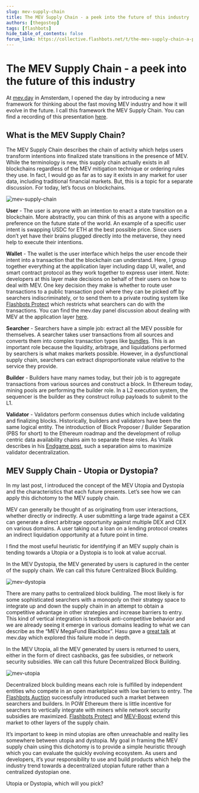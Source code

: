 ```yaml
---
slug: mev-supply-chain
title: The MEV Supply Chain - a peek into the future of this industry
authors: [thegostep]
tags: [flashbots]
hide_table_of_contents: false
forum_link: https://collective.flashbots.net/t/the-mev-supply-chain-a-peek-into-the-future-of-this-industry/884
---
```


# The MEV Supply Chain - a peek into the future of this industry

At [mev.day](https://flashbots.notion.site/flashbots/mev-day-836f88806995412dabc1c7bb7ce4e830) in Amsterdam, I opened the day by introducing a new framework for thinking about the fast moving MEV industry and how it will evolve in the future. I call this framework the MEV Supply Chain. You can find a recording of this presentation [here](https://www.youtube.com/watch?v=AuMkr5AnUvI).

<!--truncate-->

## What is the MEV Supply Chain?
The MEV Supply Chain describes the chain of activity which helps users transform intentions into finalized state transitions in the presence of MEV. While the terminology is new, this supply chain actually exists in all blockchains regardless of the MEV mitigation technique or ordering rules they use. In fact, I would go as far as to say it exists in any market for user data, including traditional financial markets. But, this is a topic for a separate discussion. For today, let’s focus on blockchains.

![mev-supply-chain](/img/mev-supply-chain.png)

**User** - The user is anyone with an intention to enact a state transition on a blockchain. More abstractly, you can think of this as anyone with a specific preference on the future state of the world. An example of a specific user intent is swapping USDC for ETH at the best possible price. Since users don’t yet have their brains plugged directly into the metaverse, they need help to execute their intentions.

**Wallet** - The wallet is the user interface which helps the user encode their intent into a transaction that the blockchain can understand. Here, I group together everything at the application layer including dapp UI, wallet, and smart contract protocol as they work together to express user intent. Note: developers at this layer make decisions on behalf of their users on how to deal with MEV. One key decision they make is whether to route user transactions to a public transaction pool where they can be picked off by searchers indiscriminately, or to send them to a private routing system like [Flashbots Protect](https://docs.flashbots.net/flashbots-protect/overview/) which restricts what searchers can do with the transactions. You can find the mev.day panel discussion about dealing with MEV at the application layer [here](https://www.youtube.com/watch?v=3FHFOJqrJ4A).

**Searcher** - Searchers have a simple job: extract all the MEV possible for themselves. A searcher takes user transactions from all sources and converts them into complex transaction types like [bundles](https://docs.flashbots.net/flashbots-auction/searchers/advanced/understanding-bundles). This is an important role because the liquidity, arbitrage, and liquidations performed by searchers is what makes markets possible. However, in a dysfunctional supply chain, searchers can extract disproportionate value relative to the service they provide.

**Builder** - Builders have many names today, but their job is to aggregate transactions from various sources and construct a block. In Ethereum today, mining pools are performing the builder role. In a L2 execution system, the sequencer is the builder as they construct rollup payloads to submit to the L1.

**Validator** - Validators perform consensus duties which include validating and finalizing blocks. Historically, builders and validators have been the same logical entity. The introduction of Block Proposer / Builder Separation (PBS for short) to the Ethereum roadmap and the development of rollup centric data availability chains aim to separate these roles. As Vitalik describes in his [Endgame post](https://vitalik.ca/general/2021/12/06/endgame.html), such a separation aims to maximize validator decentralization.

## MEV Supply Chain - Utopia or Dystopia?
In my last post, I introduced the concept of the MEV Utopia and Dystopia and the characteristics that each future presents. Let’s see how we can apply this dichotomy to the MEV supply chain.

MEV can generally be thought of as originating from user interactions, whether directly or indirectly. A user submitting a large trade against a CEX can generate a direct arbitrage opportunity against multiple DEX and CEX on various domains. A user taking out a loan on a lending protocol creates an indirect liquidation opportunity at a future point in time.

I find the most useful heuristic for identifying if an MEV supply chain is tending towards a Utopia or a Dystopia is to look at value accrual.

In the MEV Dystopia, the MEV generated by users is captured in the center of the supply chain. We can call this future Centralized Block Building.

![mev-dystopia](/img/mev-dystopia.png)

There are many paths to centralized block building. The most likely is for some sophisticated searchers with a monopoly on their strategy space to integrate up and down the supply chain in an attempt to obtain a competitive advantage in other strategies and increase barriers to entry. This kind of vertical integration is textbook anti-competitive behavior and we are already seeing it emerge in various domains leading to what we can describe as the “MEV MegaFund Blackbox”. Hasu gave a [great talk](https://www.youtube.com/watch?v=sYFuFLe9kp0) at mev.day which explored this failure mode in depth.

In the MEV Utopia, all the MEV generated by users is returned to users, either in the form of direct cashbacks, gas fee subsidies, or network security subsidies. We can call this future Decentralized Block Building.

![mev-utopia](/img/mev-utopia.png)

Decentralized block building means each role is fulfilled by independent entities who compete in an open marketplace with low barriers to entry. The [Flashbots Auction](https://docs.flashbots.net/flashbots-auction/overview) successfully introduced such a market between searchers and builders. In POW Ethereum there is little incentive for searchers to vertically integrate with miners while network security subsidies are maximized. [Flashbots Protect](https://docs.flashbots.net/flashbots-protect/overview/) and [MEV-Boost](https://github.com/flashbots/mev-boost) extend this market to other layers of the supply chain.

It’s important to keep in mind utopias are often unreachable and reality lies somewhere between utopia and dystopia. My goal in framing the MEV supply chain using this dichotomy is to provide a simple heuristic through which you can evaluate the quickly evolving ecosystem. As users and developers, it’s your responsibility to use and build products which help the industry trend towards a decentralized utopian future rather than a centralized dystopian one.

Utopia or Dystopia, which will you pick?

